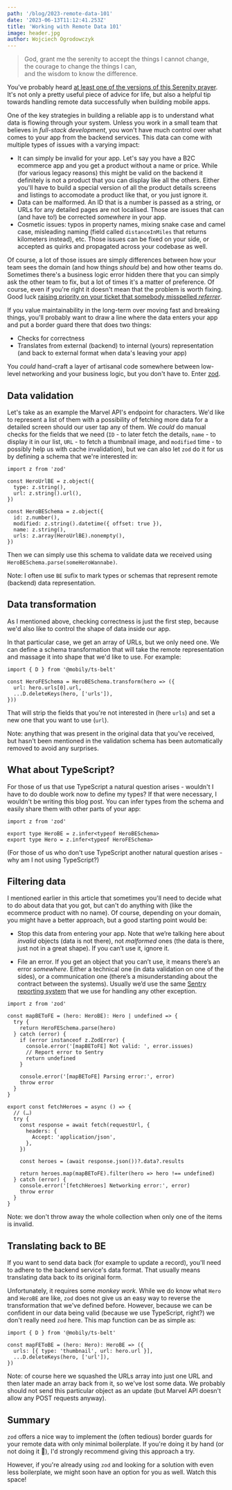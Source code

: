 ```yaml
---
path: '/blog/2023-remote-data-101'
date: '2023-06-13T11:12:41.253Z'
title: 'Working with Remote Data 101'
image: header.jpg
author: Wojciech Ogrodowczyk
---
```


> God, grant me the serenity to accept the things I cannot change,<br/>
> the courage to change the things I can,<br/>
> and the wisdom to know the difference.

You've probably heard [at least one of the versions of this Serenity prayer](https://en.wikipedia.org/wiki/Serenity_Prayer). It's not only a pretty useful piece of advice for life, but also a helpful tip towards handling remote data successfully when building mobile apps.

One of the key strategies in building a reliable app is to understand what data is flowing through your system. Unless you work in a small team that believes in _full-stack development_, you won't have much control over what comes to your app from the backend services. This data can come with multiple types of issues with a varying impact:

* It can simply be invalid for your app. Let's say you have a B2C ecommerce app and you get a product without a name or price. While (for various legacy reasons) this might be valid on the backend it definitely is not a product that you can display like all the others. Either you'll have to build a special version of all the product details screens and listings to accomodate a product like that, or you just ignore it.
* Data can be malformed. An ID that is a number is passed as a string, or URLs for any detailed pages are not localised. Those are issues that can (and have to!) be corrected _somewhere_ in your app.
* Cosmetic issues: typos in property names, mixing snake case and camel case, misleading naming (field called `distanceInMiles` that returns kilometers instead), etc. Those issues can be fixed on your side, or accepted as quirks and propagated across your codebase as well.

Of course, a lot of those issues are simply differences between how your team sees the domain (and how things _should_ be) and how other teams do. Sometimes there's a business logic error hidden there that you can simply ask the other team to fix, but a lot of times it's a matter of preference. Of course, even if you're right it doesn't mean that the problem is worth fixing. Good luck [raising priority on your ticket that somebody misspelled _referrer_](https://en.wikipedia.org/wiki/HTTP_referer).

If you value maintainability in the long-term over moving fast and breaking things, you'll probably want to draw a line where the data enters your app and put a border guard there that does two things:
* Checks for correctness
* Translates from external (backend) to internal (yours) representation (and back to external format when data's leaving your app)

You _could_ hand-craft a layer of artisanal code somewhere between low-level networking and your business logic, but you don't have to. Enter [zod](https://zod.dev/).

## Data validation

Let's take as an example the Marvel API's endpoint for characters. We'd like to represent a list of them with a possibility of fetching more data for a detailed screen should our user tap any of them. We _could_ do manual checks for the fields that we need (`ID` - to later fetch the details, `name` - to display it in our list, `URL` - to fetch a thumbnail image, and `modified` time - to possibly help us with cache invalidation), but we can also let `zod` do it for us by defining a schema that we're interested in:

```tsx
import z from 'zod'

const HeroUrlBE = z.object({
  type: z.string(),
  url: z.string().url(),
})

const HeroBESchema = z.object({
  id: z.number(),
  modified: z.string().datetime({ offset: true }),
  name: z.string(),
  urls: z.array(HeroUrlBE).nonempty(),
})
```

Then we can simply use this schema to validate data we received using `HeroBESchema.parse(someHeroWannabe)`. 

Note: I often use `BE` sufix to mark types or schemas that represent remote (backend) data representation.

## Data transformation

As I mentioned above, checking correctness is just the first step, because we'd also like to control the shape of data inside our app. 

In that particular case, we get an array of URLs, but we only need one. We can define a schema transformation that will take the remote representation and massage it into shape that we'd like to use. For example:

```tsx
import { D } from '@mobily/ts-belt'

const HeroFESchema = HeroBESchema.transform(hero => ({
  url: hero.urls[0].url,
  ...D.deleteKeys(hero, ['urls']),
}))
```

That will strip the fields that you're not interested in (here `urls`) and set a new one that you want to use (`url`). 

Note: anything that was present in the original data that you've received, but hasn't been mentioned in the validation schema has been automatically removed to avoid any surprises.

## What about TypeScript?

For those of us that use TypeScript a natural question arises - wouldn't I have to do double work now to define my types? If that were necessary, I wouldn't be writing this blog post. You can infer types from the schema and easily share them with other parts of your app:

```tsx
import z from 'zod'

export type HeroBE = z.infer<typeof HeroBESchema>
export type Hero = z.infer<typeof HeroFESchema>
```

(For those of us who don't use TypeScript another natural question arises - why am I not using TypeScript?)

## Filtering data

I mentioned earlier in this article that sometimes you'll need to decide what to do about data that you got, but can't do anything with (like the ecommerce product with no name). Of course, depending on your domain, you might have a better approach, but a good starting point would be:

- Stop this data from entering your app. Note that we’re talking here about *invalid* objects (data is not there), not *malformed* ones (the data is there, just not in a great shape). If you can’t use it, ignore it.

- File an error. If you get an object that you can’t use, it means there’s an error _somewhere_. Either a technical one (in data validation on one of the sides), or a communication one (there’s a misunderstanding about the contract between the systems). Usually we’d use the same [Sentry reporting system](https://docs.sentry.io/platforms/react-native/) that we use for handling any other exception.

```tsx{5,7-11,29}
import z from 'zod'

const mapBEToFE = (hero: HeroBE): Hero | undefined => {
  try {
    return HeroFESchema.parse(hero)
  } catch (error) {
    if (error instanceof z.ZodError) {
      console.error('[mapBEToFE] Not valid: ', error.issues)
      // Report error to Sentry
      return undefined
    }

    console.error('[mapBEToFE] Parsing error:', error)
    throw error
  }
}

export const fetchHeroes = async () => {
  // (…)
  try {
    const response = await fetch(requestUrl, {
      headers: {
        Accept: 'application/json',
      },
    })

    const heroes = (await response.json())?.data?.results

    return heroes.map(mapBEToFE).filter(hero => hero !== undefined)
  } catch (error) {
    console.error('[fetchHeroes] Networking error:', error)
    throw error
  }
}
```

Note: we don't throw away the whole collection when only one of the items is invalid.

## Translating back to BE

If you want to send data back (for example to update a record), you'll need to adhere to the backend service's data format. That usually means translating data back to its original form.

Unfortunately, it requires some _monkey work_. While we do know what `Hero` and `HeroBE` are like, `zod` does not give us an easy way to reverse the transformation that we've defined before. However, because we can be confident in our data being valid (because we use TypeScript, right?) we don't really need `zod` here. This map function can be as simple as:

```tsx
import { D } from '@mobily/ts-belt'

const mapFEToBE = (hero: Hero): HeroBE => ({
  urls: [{ type: 'thumbnail', url: hero.url }],
  ...D.deleteKeys(hero, ['url']),
})
```

Note: of course here we squashed the URLs array into just one URL and then later made an array back from it, so we've lost some data. We probably should not send this particular object as an update (but Marvel API doesn't allow any POST requests anyway).

## Summary

`zod` offers a nice way to implement the (often tedious) border guards for your remote data with only minimal boilerplate. If you're doing it by hand (or not doing it 🙈), I'd strongly recommend giving this approach a try. 

However, if you're already using `zod` and looking for a solution with even less boilerplate, we might soon have an option for you as well. Watch this space!